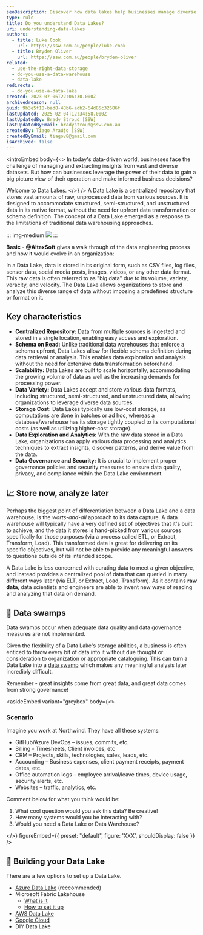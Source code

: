 ```yaml
---
seoDescription: Discover how data lakes help businesses manage diverse datasets and extract actionable insights efficiently.
type: rule
title: Do you understand Data Lakes?
uri: understanding-data-lakes
authors:
  - title: Luke Cook
    url: https://ssw.com.au/people/luke-cook
  - title: Bryden Oliver
    url: https://ssw.com.au/people/bryden-oliver
related:
  - use-the-right-data-storage
  - do-you-use-a-data-warehouse
  - data-lake
redirects:
  - do-you-use-a-data-lake
created: 2023-07-06T22:06:30.000Z
archivedreason: null
guid: 9b3e5f18-bad8-48b6-adb2-64d85c32686f
lastUpdated: 2025-02-04T12:34:58.000Z
lastUpdatedBy: Brady Stroud [SSW]
lastUpdatedByEmail: bradystroud@ssw.com.au
createdBy: Tiago Araújo [SSW]
createdByEmail: tiagov8@gmail.com
isArchived: false
---
```

<introEmbed
  body={<>
In today's data-driven world, businesses face the challenge of managing and extracting insights from vast and diverse datasets. But how can businesses leverage the power of their data to gain a big picture view of their operation and make informed business decisions?

Welcome to Data Lakes.
  </>}
/>
A Data Lake is a centralized repository that stores vast amounts of raw, unprocessed data from various sources. It is designed to accommodate structured, semi-structured, and unstructured data in its native format, without the need for upfront data transformation or schema definition. The concept of a Data Lake emerged as a response to the limitations of traditional data warehousing approaches.

::: img-medium
![](/uploads/rules/understanding-data-lakes/datalake-infographic.png)
:::

**Basic** - **@AltexSoft** gives a walk through of the data engineering process and how it would evolve in an organization:

<youtubeEmbed url="https://www.youtube.com/watch?v=qWru-b6m030" description="Video: How Data Engineering Works (14 min)" />

In a Data Lake, data is stored in its original form, such as CSV files, log files, sensor data, social media posts, images, videos, or any other data format. This raw data is often referred to as "big data" due to its volume, variety, veracity, and velocity. The Data Lake allows organizations to store and analyze this diverse range of data without imposing a predefined structure or format on it.

## Key characteristics

* **Centralized Repository:** Data from multiple sources is ingested and stored in a single location, enabling easy access and exploration.
* **Schema on Read:** Unlike traditional data warehouses that enforce a schema upfront, Data Lakes allow for flexible schema definition during data retrieval or analysis. This enables data exploration and analysis without the need for extensive data transformation beforehand.
* **Scalability:** Data Lakes are built to scale horizontally, accommodating the growing volume of data as well as the increasing demands for processing power.
* **Data Variety:** Data Lakes accept and store various data formats, including structured, semi-structured, and unstructured data, allowing organizations to leverage diverse data sources.
* **Storage Cost:** Data Lakes typically use low-cost storage, as computations are done in batches or ad hoc, whereas a database/warehouse has its storage tightly coupled to its computational costs (as well as utilizing higher-cost storage).
* **Data Exploration and Analytics:** With the raw data stored in a Data Lake, organizations can apply various data processing and analytics techniques to extract insights, discover patterns, and derive value from the data.
* **Data Governance and Security:** It is crucial to implement proper governance policies and security measures to ensure data quality, privacy, and compliance within the Data Lake environment.

## 📈 Store now, analyze later

Perhaps the biggest point of differentiation between a Data Lake and a data warehouse, is the *warts-and-all* approach to its data capture. A data warehouse will typically have a very defined set of objectives that it's built to achieve, and the data it stores is hand-picked from various sources specifically for those purposes (via a process called ETL, or Extract, Transform, Load). This transformed data is great for delivering on its specific objectives, but will not be able to provide any meaningful answers to questions outside of its intended scope.

A Data Lake is less concerned with curating data to meet a given objective, and instead provides a centralized pool of data that can queried in many different ways later (via ELT, or Extract, Load, Transform). As it contains **raw data**, data scientists and engineers are able to invent new ways of reading and analyzing that data on demand.

## 🤢 Data swamps

 Data swamps occur when adequate data quality and data governance measures are not implemented.

 Given the flexibility of a Data Lake's storage abilities, a business is often enticed to throw every bit of data into it without due thought or consideration to organization or appropriate cataloguing. This can turn a Data Lake into a [data swamp](https://atlan.com/data-lake-vs-data-swamp/#:~:text=A%20data%20lake%20is%20a,to%20retrieve%20and%20utilize%20effectively) which makes any meaningful analysis later incredibly difficult.

Remember - great insights come from great data, and great data comes from strong governance!

<asideEmbed
  variant="greybox"
  body={<>
    
### Scenario

Imagine you work at Northwind. They have all these systems:

* GitHub/Azure DevOps – issues, commits, etc.
* Billing - Timesheets, Client invoices, etc
* CRM – Projects, skills, technologies, sales, leads, etc.
* Accounting – Business expenses, client payment receipts, payment dates, etc.
* Office automation logs – employee arrival/leave times, device usage, security alerts, etc.
* Websites – traffic, analytics, etc.

<!-- TODO: State a business problem... we'd use data from &#123;&#123; SYSTEMS USED &#125;&#125; which would be a good candidate for a Data Lake. -->

Comment below for what you think would be:

1. What cool question would you ask this data? Be creative!
2. How many systems would you be interacting with?
3. Would you need a Data Lake or Data Warehouse?

  </>}
  figureEmbed={{
    preset: "default",
    figure: 'XXX',
    shouldDisplay: false
  }}
/>

## 🔨 Building your Data Lake

There are a few options to set up a Data Lake.

* [Azure Data Lake](https://azure.microsoft.com/en-au/solutions/data-lake?WT.mc_id=DP-MVP-33518) (reccommended)
* Microsoft Fabric Lakehouse
  * [What is it](https://learn.microsoft.com/en-us/fabric/data-engineering/lakehouse-overview?WT.mc_id=DP-MVP-33518)
  * [How to set it up](https://learn.microsoft.com/en-us/fabric/data-engineering/tutorial-lakehouse-introduction?WT.mc_id=DP-MVP-33518)
* [AWS Data Lake](https://aws.amazon.com/solutions/implementations/data-lake-solution/)
* [Google Cloud](https://cloud.google.com/learn/what-is-a-data-lake#section-1)
* DIY Data Lake
